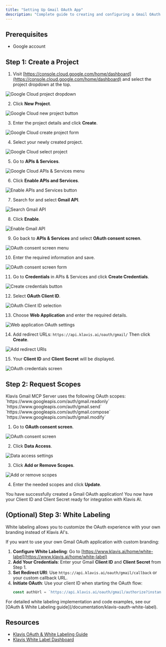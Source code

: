 ```yaml
---
title: "Setting Up Gmail OAuth App"
description: "Complete guide to creating and configuring a Gmail OAuth application"
---
```


## Prerequisites

- Google account

## Step 1: Create a Project

1. Visit [https://console.cloud.google.com/home/dashboard](https://console.cloud.google.com/home/dashboard) and select the project dropdown at the top.

<img src="/images/knowledge-base/gmail/box.png" alt="Google Cloud project dropdown" />

2. Click **New Project**.

<img src="/images/knowledge-base/gmail/new_project.png" alt="Google Cloud new project button" />

3. Enter the project details and click **Create**.

<img src="/images/knowledge-base/gmail/create.png" alt="Google Cloud create project form" />

4. Select your newly created project.

<img src="/images/knowledge-base/gmail/select_project.png" alt="Google Cloud select project" />

5. Go to **APIs & Services**.

<img src="/images/knowledge-base/gmail/apis_and_services.png" alt="Google Cloud APIs & Services menu" />

6. Click **Enable APIs and Services**.

<img src="/images/knowledge-base/gmail/enable_api_services.png" alt="Enable APIs and Services button" />

7. Search for and select **Gmail API**.

<img src="/images/knowledge-base/gmail/select_gmail.png" alt="Search Gmail API" />

8. Click **Enable**.

<img src="/images/knowledge-base/gmail/enable.png" alt="Enable Gmail API" />

9. Go back to **APIs & Services** and select **OAuth consent screen**.

<img src="/images/knowledge-base/gmail/oauth_screen.png" alt="OAuth consent screen menu" />

10. Enter the required information and save.

<img src="/images/knowledge-base/gmail/info.png" alt="OAuth consent screen form" />

11. Go to **Credentials** in APIs & Services and click **Create Credentials**.

<img src="/images/knowledge-base/gmail/CreateCredentials.png" alt="Create credentials button" />

12. Select **OAuth Client ID**.

<img src="/images/knowledge-base/gmail/OAuthClientID.png" alt="OAuth Client ID selection" />

13. Choose **Web Application** and enter the required details.

<img src="/images/knowledge-base/gmail/WebApplication.png" alt="Web application OAuth settings" />

14. Add redirect URLs:
    `https://api.klavis.ai/oauth/gmail/`
    Then click **Create**.

<img src="/images/knowledge-base/gmail/redirect_uri.png" alt="Add redirect URIs" />

15. Your **Client ID** and **Client Secret** will be displayed.

<img src="/images/knowledge-base/gmail/credentials.png" alt="OAuth credentials screen" />


## Step 2: Request Scopes

<Note>
Klavis Gmail MCP Server uses the following OAuth scopes:
`https://www.googleapis.com/auth/gmail.readonly`
`https://www.googleapis.com/auth/gmail.send`
`https://www.googleapis.com/auth/gmail.compose`
`https://www.googleapis.com/auth/gmail.modify`
</Note>

1. Go to **OAuth consent screen**.

<img src="/images/knowledge-base/gmail/scope_oauth.png" alt="OAuth consent screen" />

2. Click **Data Access**.

<img src="/images/knowledge-base/gmail/scope_data_access.png" alt="Data access settings" />

3. Click **Add or Remove Scopes**.

<img src="/images/knowledge-base/gmail/add_scopes.png" alt="Add or remove scopes" />

4. Enter the needed scopes and click **Update**.

<Check>
You have successfully created a Gmail OAuth application! You now have your Client ID and Client Secret ready for integration with Klavis AI.
</Check>

## (Optional) Step 3: White Labeling

<Note>
White labeling allows you to customize the OAuth experience with your own branding instead of Klavis AI's.
</Note>

If you want to use your own Gmail OAuth application with custom branding:

1. **Configure White Labeling**: Go to [https://www.klavis.ai/home/white-label](https://www.klavis.ai/home/white-label)
2. **Add Your Credentials**: Enter your Gmail **Client ID** and **Client Secret** from Step 1.
3. **Set Redirect URI**: Use `https://api.klavis.ai/oauth/gmail/callback` or your custom callback URL.
4. **Initiate OAuth**: Use your client ID when starting the OAuth flow:
   ```javascript
   const authUrl = `https://api.klavis.ai/oauth/gmail/authorize?instance_id=${instanceId}&client_id=${yourClientId}`;
   ```
<Tip>
For detailed white labeling implementation and code examples, see our [OAuth & White Labeling guide](/documentation/klavis-oauth-white-label).
</Tip>

## Resources
- [Klavis OAuth & White Labeling Guide](/documentation/klavis-oauth-white-label)
- [Klavis White Label Dashboard](https://www.klavis.ai/home/white-label)
